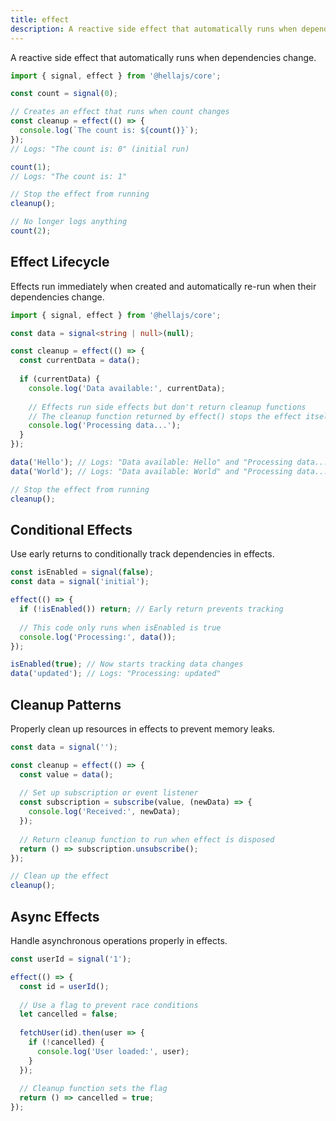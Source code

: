 ```yaml
---
title: effect
description: A reactive side effect that automatically runs when dependencies change.
---
```


A reactive side effect that automatically runs when dependencies change.


```typescript
import { signal, effect } from '@hellajs/core';

const count = signal(0);

// Creates an effect that runs when count changes
const cleanup = effect(() => {
  console.log(`The count is: ${count()}`);
});
// Logs: "The count is: 0" (initial run)

count(1);
// Logs: "The count is: 1"

// Stop the effect from running
cleanup();

// No longer logs anything
count(2);
```

## Effect Lifecycle

Effects run immediately when created and automatically re-run when their dependencies change.

```typescript
import { signal, effect } from '@hellajs/core';

const data = signal<string | null>(null);

const cleanup = effect(() => {
  const currentData = data();
  
  if (currentData) {
    console.log('Data available:', currentData);
    
    // Effects run side effects but don't return cleanup functions
    // The cleanup function returned by effect() stops the effect itself
    console.log('Processing data...');
  }
});

data('Hello'); // Logs: "Data available: Hello" and "Processing data..."
data('World'); // Logs: "Data available: World" and "Processing data..."

// Stop the effect from running
cleanup();
```

## Conditional Effects

Use early returns to conditionally track dependencies in effects.

```typescript
const isEnabled = signal(false);
const data = signal('initial');

effect(() => {
  if (!isEnabled()) return; // Early return prevents tracking
  
  // This code only runs when isEnabled is true
  console.log('Processing:', data());
});

isEnabled(true); // Now starts tracking data changes
data('updated'); // Logs: "Processing: updated"
```

## Cleanup Patterns

Properly clean up resources in effects to prevent memory leaks.

```typescript
const data = signal('');

const cleanup = effect(() => {
  const value = data();
  
  // Set up subscription or event listener
  const subscription = subscribe(value, (newData) => {
    console.log('Received:', newData);
  });
  
  // Return cleanup function to run when effect is disposed
  return () => subscription.unsubscribe();
});

// Clean up the effect
cleanup();
```

## Async Effects

Handle asynchronous operations properly in effects.

```typescript
const userId = signal('1');

effect(() => {
  const id = userId();
  
  // Use a flag to prevent race conditions
  let cancelled = false;
  
  fetchUser(id).then(user => {
    if (!cancelled) {
      console.log('User loaded:', user);
    }
  });
  
  // Cleanup function sets the flag
  return () => cancelled = true;
});
```

